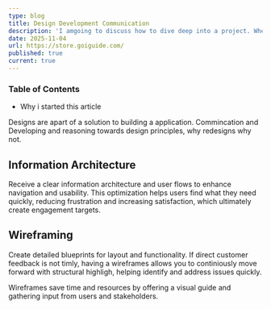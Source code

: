 ```yaml
---
type: blog
title: Design Development Communication
description: 'I amgoing to discuss how to dive deep into a project. Where I start, how to do redesigning'
date: 2025-11-04
url: https://store.goiguide.com/
published: true
current: true
---
```


### Table of Contents
- Why i started this article


Designs are apart of a solution to building a application. Commincation and  Developing
and reasoning towards design principles, why redesigns why not.

## Information Architecture

Receive a clear information architecture and user flows to enhance navigation and usability.
This optimization helps users find what they need quickly, reducing frustration and increasing satisfaction, which ultimately create engagement targets.

## Wireframing

Create detailed blueprints for layout and functionality. If direct customer feedback is not timly, having a wireframes allows you to continiously move forward with structural highligh, helping identify and address issues quickly.

Wireframes save time and resources by offering a visual guide and gathering input from users and stakeholders.
